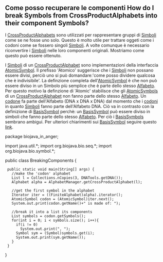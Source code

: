 == Come posso recuperare le componenti How do I break Symbols from CrossProductAlphabets into their component Symbols? ==

I [[Biojava:Cookbook:Alphabets:CrossProduct|CrossProductAlphabets]] sono utilizzati per rappresentare gruppi di [http://www.biojava.org/docs/api14/org/biojava/bio/symbol/Symbol.html Simboli] come se ne fosse uno solo. Questo è molto utile per trattare oggeti come i codoni come se fossero singoli [http://www.biojava.org/docs/api14/org/biojava/bio/symbol/Symbol.html Simboli]. A volte comunque è necessario riconvertire i [http://www.biojava.org/docs/api14/org/biojava/bio/symbol/Symbol.html Simboli] nelle loro componenti originali. Mostriamo come questo può essere ottenuto.

I [http://www.biojava.org/docs/api14/org/biojava/bio/symbol/Symbol.html Simboli] di un [[Biojava:Cookbook:Alphabets:CrossProduct|CrossProductAlphabet]] sono implementazioni della interfaccia [http://www.biojava.org/docs/api14/org/biojava/bio/symbol/AtomicSymbol.html AtomicSymbol]. Il prefisso 'Atomico' suggerisce che i [http://www.biojava.org/docs/api14/org/biojava/bio/symbol/Symbol.html Simboli] non possano essere divisi, perciò uno si può domandare:'come posso dividere qualcosa che è indivisibile'. La definzione completa dell'[http://www.biojava.org/docs/api14/org/biojava/bio/symbol/AtomicSymbol.html AtomicSymbol] è che non può essere diviso in un Simbolo più semplice che è parte dello stesso [http://www.biojava.org/docs/api14/org/biojava/bio/symbol/Alphabet.html Alfabeto]. Per questo motivo la definzione di 'Atomic' stabilisce che gli [http://www.biojava.org/docs/api14/org/biojava/bio/symbol/AtomicSymbol.html AtomicSymbols] di un [[Biojava:Cookbook:Alphabets:CrossProduct|CrossProductAlphabet]] non fanno parte dello stesso [http://www.biojava.org/docs/api14/org/biojava/bio/symbol/Alphabet.html Alfabeto]. Un [[wp:codon|codone]] fa parte dell'Alfabeto (DNA x DNA x DNA) dal momento che i [[wp:codon|codoni]] in quanto [http://www.biojava.org/docs/api14/org/biojava/bio/symbol/Symbol.html Simboli] fanno parte dell'Alfabeto DNA. Ciò va in contrasto con la definizione di [http://www.biojava.org/docs/api14/org/biojava/bio/symbol/BasisSymbol.html BasisSymbol] perchè: un [http://www.biojava.org/docs/api14/org/biojava/bio/symbol/BasisSymbol.html BasisSymbol] può essere diviso in simboli che fanno parte dello stesso [http://www.biojava.org/docs/api14/org/biojava/bio/symbol/Alphabet.html Alfabeto]. Per ciò i [http://www.biojava.org/docs/api14/org/biojava/bio/symbol/BasisSymbol.html BasisSymbols] sembrano ambigui. Per ulteriori chiarimenti sui [http://www.biojava.org/docs/api14/org/biojava/bio/symbol/BasisSymbol.html BasisSymbol] seguire questo [http://www.biojava.org/docs/api14/org/biojava/bio/symbol/BasisSymbol.html link].

<java>
package biojava_in_anger;

import java.util.*;
import org.biojava.bio.seq.*;
import org.biojava.bio.symbol.*;

public class BreakingComponents {
  public static void main(String[] args) {
    //make the 'codon' alphabet
    List l = Collections.nCopies(3, DNATools.getDNA());
    Alphabet alpha = AlphabetManager.getCrossProductAlphabet(l);

    //get the first symbol in the alphabet
    Iterator iter = ((FiniteAlphabet)alpha).iterator();
    AtomicSymbol codon = (AtomicSymbol)iter.next();
    System.out.print(codon.getName()+" is made of: ");

    //break it into a list its components
    List symbols = codon.getSymbols();
    for(int i = 0; i < symbols.size(); i++){
      if(i != 0)
        System.out.print(", ");
      Symbol sym = (Symbol)symbols.get(i);
      System.out.print(sym.getName());
    }
  }
}
</java>